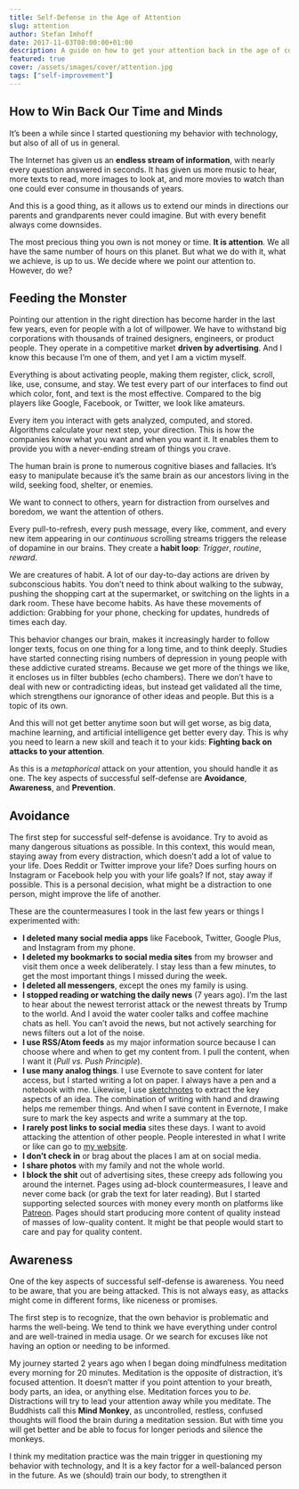 ```yaml
---
title: Self-Defense in the Age of Attention
slug: attention
author: Stefan Imhoff
date: 2017-11-03T08:00:00+01:00
description: A guide on how to get your attention back in the age of constant distraction.
featured: true
cover: /assets/images/cover/attention.jpg
tags: ["self-improvement"]
---
```


## How to Win Back Our Time and Minds

It’s been a while since I started questioning my behavior with technology, but also of all of us in general.

The Internet has given us an **endless stream of information**, with nearly every question answered in seconds. It has given us more music to hear, more texts to read, more images to look at, and more movies to watch than one could ever consume in thousands of years.

And this is a good thing, as it allows us to extend our minds in directions our parents and grandparents never could imagine. But with every benefit always come downsides.

The most precious thing you own is not money or time. **It is attention**. We all have the same number of hours on this planet. But what we do with it, what we achieve, is up to us. We decide where we point our attention to. However, do we?

<Pullquote
  author="Annie Dillard"
  source="The Writing Life"
  text="How we spend our days is, of course, how we spend our lives."
/>

## Feeding the Monster

Pointing our attention in the right direction has become harder in the last few years, even for people with a lot of willpower. We have to withstand big corporations with thousands of trained designers, engineers, or product people. They operate in a competitive market **driven by advertising**. And I know this because I’m one of them, and yet I am a victim myself.

Everything is about activating people, making them register, click, scroll, like, use, consume, and stay. We test every part of our interfaces to find out which color, font, and text is the most effective. Compared to the big players like Google, Facebook, or Twitter, we look like amateurs.

Every item you interact with gets analyzed, computed, and stored. Algorithms calculate your next step, your direction. This is how the companies know what you want and when you want it. It enables them to provide you with a never-ending stream of things you crave.

The human brain is prone to numerous cognitive biases and fallacies. It’s easy to manipulate because it’s the same brain as our ancestors living in the wild, seeking food, shelter, or enemies.

We want to connect to others, yearn for distraction from ourselves and boredom, we want the attention of others.

Every pull-to-refresh, every push message, every like, comment, and every new item appearing in our _continuous_ scrolling streams triggers the release of dopamine in our brains. They create a **habit loop**: _Trigger_, _routine_, _reward_.

We are creatures of habit. A lot of our day-to-day actions are driven by subconscious habits. You don’t need to think about walking to the subway, pushing the shopping cart at the supermarket, or switching on the lights in a dark room. These have become habits. As have these movements of addiction: Grabbing for your phone, checking for updates, hundreds of times each day.

This behavior changes our brain, makes it increasingly harder to follow longer texts, focus on one thing for a long time, and to think deeply. Studies have started connecting rising numbers of depression in young people with these addictive curated streams. Because we get more of the things we like, it encloses us in filter bubbles (echo chambers). There we don’t have to deal with new or contradicting ideas, but instead get validated all the time, which strengthens our ignorance of other ideas and people. But this is a topic of its own.

And this will not get better anytime soon but will get worse, as big data, machine learning, and artificial intelligence get better every day. This is why you need to learn a new skill and teach it to your kids: **Fighting back on attacks to your attention**.

As this is a _metaphorical_ attack on your attention, you should handle it as one. The key aspects of successful self-defense are **Avoidance**, **Awareness**, and **Prevention**.

## Avoidance

The first step for successful self-defense is avoidance. Try to avoid as many dangerous situations as possible. In this context, this would mean, staying away from every distraction, which doesn’t add a lot of value to your life. Does Reddit or Twitter improve your life? Does surfing hours on Instagram or Facebook help you with your life goals? If not, stay away if possible. This is a personal decision, what might be a distraction to one person, might improve the life of another.

These are the countermeasures I took in the last few years or things I experimented with:

- **I deleted many social media apps** like Facebook, Twitter, Google Plus, and Instagram from my phone.
- **I deleted my bookmarks to social media sites** from my browser and visit them once a week deliberately. I stay less than a few minutes, to get the most important things I missed during the week.
- **I deleted all messengers**, except the ones my family is using.
- **I stopped reading or watching the daily news** (7 years ago). I’m the last to hear about the newest terrorist attack or the newest threats by Trump to the world. And I avoid the water cooler talks and coffee machine chats as hell. You can’t avoid the news, but not actively searching for news filters out a lot of the noise.
- **I use RSS/Atom feeds** as my major information source because I can choose where and when to get my content from. I pull the content, when I want it (_Pull vs. Push Principle_).
- **I use many analog things**. I use Evernote to save content for later access, but I started writing a lot on paper. I always have a pen and a notebook with me. Likewise, I use [sketchnotes](/sketchnotes/) to extract the key aspects of an idea. The combination of writing with hand and drawing helps me remember things. And when I save content in Evernote, I make sure to mark the key aspects and write a summary at the top.
- **I rarely post links to social media** sites these days. I want to avoid attacking the attention of other people. People interested in what I write or like can go to [my website](https://www.stefanimhoff.de/).
- **I don’t check in** or brag about the places I am at on social media.
- **I share photos** with my family and not the whole world.
- **I block the shit** out of advertising sites, these creepy ads following you around the internet. Pages using ad-block countermeasures, I leave and never come back (or grab the text for later reading). But I started supporting selected sources with money every month on platforms like [Patreon](https://www.patreon.com/). Pages should start producing more content of quality instead of masses of low-quality content. It might be that people would start to care and pay for quality content.

## Awareness

One of the key aspects of successful self-defense is awareness. You need to be aware, that you are being attacked. This is not always easy, as attacks might come in different forms, like niceness or promises.

The first step is to recognize, that the own behavior is problematic and harms the well-being. We tend to think we have everything under control and are well-trained in media usage. Or we search for excuses like not having an option or needing to be informed.

My journey started 2 years ago when I began doing mindfulness meditation every morning for 20 minutes. Meditation is the opposite of distraction, it’s focused attention. It doesn’t matter if you point attention to your breath, body parts, an idea, or anything else. Meditation forces you to _be_. Distractions will try to lead your attention away while you meditate. The Buddhists call this **Mind Monkey**, as uncontrolled, restless, confused thoughts will flood the brain during a meditation session. But with time you will get better and be able to focus for longer periods and silence the monkeys.

I think my meditation practice was the main trigger in questioning my behavior with technology, and It is a key factor for a well-balanced person in the future. As we (should) train our body, to strengthen it
